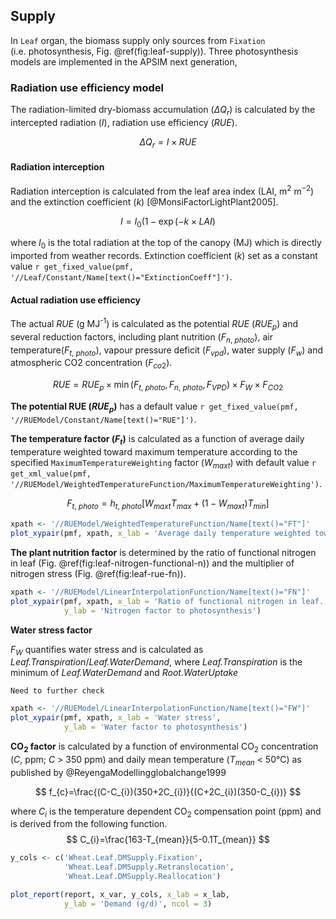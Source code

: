 ## Supply {#sec:leaf-supply}

In `Leaf` organ, the biomass supply only sources from `Fixation` (i.e. photosynthesis, Fig. \@ref(fig:leaf-supply)). Three photosynthesis models are implemented in the APSIM next generation,

### Radiation use efficiency model

The radiation-limited dry-biomass accumulation ($\Delta Q_{r}$) is calculated by the intercepted radiation ($I$), radiation use efficiency ($RUE$).

$$
\Delta Q_{r}=I \times RUE
$$

#### Radiation interception {-}

Radiation interception is calculated from the leaf area index (LAI, m$^{2}$ m$^{-2}$) and the extinction coefficient ($k$) [@MonsiFactorLightPlant2005]. 

$$
I=I_{0}(1-\exp(-k\times LAI)
$$


where $I_{0}$ is the total radiation at the top of the canopy (MJ) which is directly imported from weather records. Extinction coefficient ($k$) set as a constant value  `r get_fixed_value(pmf, '//Leaf/Constant/Name[text()="ExtinctionCoeff"]')`.  


#### Actual radiation use efficiency {-}

The actual $RUE$ (g MJ$^{\text{-1}}$) is calculated as the potential $RUE$ ($RUE_p$) and several reduction factors, including plant nutrition ($F_{n,\ photo}$), air temperature($F_{t,\ photo}$), vapour pressure deficit ($F_{vpd}$), water supply ($F_w$) and atmospheric CO2 concentration ($F_{co2}$).

$$
RUE = RUE_{p} \times \min{(F_{t,\ photo}, F_{n,\ photo}, F_{VPD})} \times F_W \times F_{CO2}
$$

**The potential RUE ($RUE_p$)** has a default value `r get_fixed_value(pmf, '//RUEModel/Constant/Name[text()="RUE"]')`.

**The temperature factor ($F_t$)** is calculated as a function of average daily temperature weighted toward maximum temperature according to the specified `MaximumTemperatureWeighting` factor ($W_{maxt}$) with default value `r get_xml_value(pmf, '//RUEModel/WeightedTemperatureFunction/MaximumTemperatureWeighting')`.


$$
F_{t,\ photo}=h_{t,\ photo}[W_{maxt}T_{max}+(1-W_{maxt})T_{min}]
$$


<div class="fig-input">
```r
xpath <- '//RUEModel/WeightedTemperatureFunction/Name[text()="FT"]'
plot_xypair(pmf, xpath, x_lab = 'Average daily temperature weighted toward maximum temperature', y_lab = 'Temperature factor to photosynthesis')
```
</div>


**The plant nutrition factor** is determined by the ratio of functional nitrogen in leaf (Fig. \@ref(fig:leaf-nitrogen-functional-n)) and the multiplier of nitrogen stress (Fig. \@ref(fig:leaf-rue-fn)).

<div class="fig-input">
```r
xpath <- '//RUEModel/LinearInterpolationFunction/Name[text()="FN"]'
plot_xypair(pmf, xpath, x_lab = 'Ratio of functional nitrogen in leaf.',
            y_lab = 'Nitrogen factor to photosynthesis')

```
</div>

**Water stress factor**

$F_{W}$ quantifies water stress and is calculated as <i>Leaf.Transpiration</i>/<i>Leaf.WaterDemand</i>, where <i>Leaf.Transpiration</i> is the minimum of <i>Leaf.WaterDemand</i> and <i>Root.WaterUptake</i>

```block
Need to further check
```


<div class="fig-input">
```r
xpath <- '//RUEModel/LinearInterpolationFunction/Name[text()="FW"]'
plot_xypair(pmf, xpath, x_lab = 'Water stress',
            y_lab = 'Water factor to photosynthesis')

```
</div>


**CO$_{\text{2}}$ factor** is calculated by a function of environmental CO$_{\text{2}}$ concentration ($C$, ppm; $C$ > 350 ppm) and daily mean temperature ($T_{mean}$ < 50&deg;C) as published by @ReyengaModellingglobalchange1999

$$
f_{c}=\frac{(C-C_{i})(350+2C_{i})}{(C+2C_{i})(350-C_{i})}
$$

where $C_{i}$ is the temperature dependent CO$_{\text{2}}$ compensation point (ppm) and is derived from the following function. 
$$
C_{i}=\frac{163-T_{mean}}{5-0.1T_{mean}}
$$



<!--
### Enli's photosynthesis model

### Layered Canopy Photosynthesis Model with Transpiration (or DCaPS)
-->


<div class="fig-output">
```r
y_cols <- c('Wheat.Leaf.DMSupply.Fixation',
            'Wheat.Leaf.DMSupply.Retranslocation',
            'Wheat.Leaf.DMSupply.Reallocation')

plot_report(report, x_var, y_cols, x_lab = x_lab, 
            y_lab = 'Demand (g/d)', ncol = 3)

```
</div>


